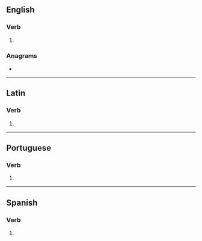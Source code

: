 {{also|émergés|émerges|emergés}}
==English==

===Verb===
{{head|en|verb form}}

# {{en-third-person singular of|emerge}}

===Anagrams===
* {{anagrams|en|a=eeegmrs|mergees}}

----

==Latin==

===Verb===
{{la-verb-form|ēmergēs}}

# {{inflection of|la|ēmergō||2|s|futr|actv|indc}}

----

==Portuguese==

===Verb===
{{head|pt|verb form}}

# {{inflection of|pt|emergir||2|s|pres|indc}}

----

==Spanish==

===Verb===
{{head|es|verb form}}

# {{es-verb form of|emerger}}